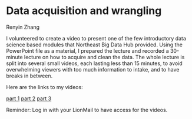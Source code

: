 # Data acquisition and wrangling

Renyin Zhang

I volunteered to create a video to present one of the few introductory data science based modules that Northeast Big Data Hub provided. Using the PowerPoint file as a material, I prepared the lecture and recorded a 30-minute lecture on how to acquire and clean the data. The whole lecture is split into several small videos, each lasting less than 15 minutes, to avoid overwhelming viewers with too much information to intake, and to have breaks in between. 

Here are the links to my videos:

[part 1](https://drive.google.com/file/d/1Z-MtIB0RiirjJ4fDVfXwzoTBPMBq8IeU/view?usp=sharing)
[part 2](https://drive.google.com/file/d/1M3LyJRkvzA5XT70NYEUJHAGU-x0k9DFi/view?usp=sharing)
[part 3](https://drive.google.com/file/d/1OCwhcmh4lRfHRUeXlGDvHjn1ENq4hTkG/view?usp=sharing)

Reminder: Log in with your LionMail to have access for the videos.